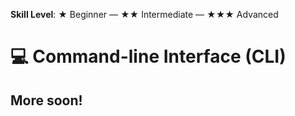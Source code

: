 **Skill Level**: ★ Beginner --- ★★ Intermediate --- ★★★ Advanced

# 💻 Command-line Interface (CLI)

## More soon!
